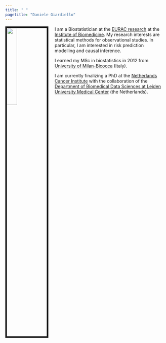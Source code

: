```yaml
---
title: " "
pagetitle: "Daniele Giardiello"
---
```



<link rel="stylesheet" href="https://cdn.jsdelivr.net/gh/jpswalsh/academicons@1/css/academicons.min.css">

<img src="images/DanieleGiardiello.jpg" style="width:25%; border:5px solid; margin-right: 20px" align="left">

I am a Biostatistician at the [EURAC research](https://www.eurac.edu/en) at the [Institute of Biomedicine](https://www.eurac.edu/en/institutes-centers/institute-for-biomedicine).
My research interests are statistical methods for observational studies. In particular, I am interested in risk prediction modelling and causal inference.

I earned my MSc in biostatistics in 2012 from  [University of Milan-Bicocca](https://en.unimib.it/) (Italy).

I am currently finalizing a PhD at the [Netherlands Cancer Institute](https://www.nki.nl/) with the collaboration of the [Department of Biomedical Data Sciences at Leiden University Medical Center](https://www.lumc.nl/org/bds/) (the Netherlands). 



